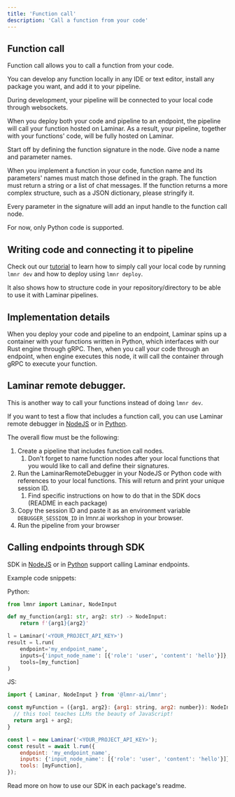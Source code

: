 ```yaml
---
title: 'Function call'
description: 'Call a function from your code'
---
```


## Function call

Function call allows you to call a function from your code.

You can develop any function locally in any IDE or text editor, install any package you want, and add it to your pipeline.

During development, your pipeline will be connected to your local code through websockets.

When you deploy both your code and pipeline to an endpoint, the pipeline will call your function hosted on Laminar.
As a result, your pipeline, together with your functions' code, will be fully hosted on Laminar.

Start off by defining the function signature in the node. Give node a name and parameter names.

When you implement a function in your code, function name and its parameters' names must match those defined in the graph.
The function must return a string or a list of chat messages.
If the function returns a more complex structure, such as a JSON dictionary, please stringify it.

Every parameter in the signature will add an input handle to the function call node.

For now, only Python code is supported.

## Writing code and connecting it to pipeline

Check out our [tutorial](/tutorials/first-pipeline) to learn how to simply call your local code by running `lmnr dev` and how to deploy using `lmnr deploy`.

It also shows how to structure code in your repository/directory to be able to use it with Laminar pipelines.

## Implementation details

When you deploy your code and pipeline to an endpoint, Laminar spins up a container with your functions written in Python, which interfaces with our Rust engine through gRPC.
Then, when you call your code through an endpoint, when engine executes this node, it will call the container through gRPC to execute your function.

## Laminar remote debugger.

This is another way to call your functions instead of doing `lmnr dev`.

If you want to test a flow that includes a function call, you can use Laminar remote debugger in
[NodeJS](https://www.npmjs.com/package/@lmnr-ai/lmnr) or in [Python](https://pypi.org/project/lmnr/).

The overall flow must be the following:

1. Create a pipeline that includes function call nodes.
    1. Don't forget to name function nodes after your local functions that you would like to call and define their signatures.
1. Run the LaminarRemoteDebugger in your NodeJS or Python code with references to your local functions.
This will return and print your unique session ID.
    1. Find specific instructions on how to do that in the SDK docs (README in each package)
1. Copy the session ID and paste it as an environment variable `DEBUGGER_SESSION_ID` in lmnr.ai workshop in your browser.
1. Run the pipeline from your browser

## Calling endpoints through SDK

SDK in [NodeJS](https://www.npmjs.com/package/@lmnr-ai/lmnr) or in [Python](https://pypi.org/project/lmnr/) support
calling Laminar endpoints.

Example code snippets:

Python:
```python
from lmnr import Laminar, NodeInput

def my_function(arg1: str, arg2: str) -> NodeInput:
    return f'{arg1}{arg2}'

l = Laminar('<YOUR_PROJECT_API_KEY>')
result = l.run(
    endpoint='my_endpoint_name',
    inputs={'input_node_name': [{'role': 'user', 'content': 'hello'}]},
    tools=[my_function]
)
```

JS:

```javascript
import { Laminar, NodeInput } from '@lmnr-ai/lmnr';

const myFunction = ({arg1, arg2}: {arg1: string, arg2: number}): NodeInput => {
  // this tool teaches LLMs the beauty of JavaScript!
  return arg1 + arg2;
}

const l = new Laminar('<YOUR_PROJECT_API_KEY>');
const result = await l.run({
    endpoint: 'my_endpoint_name',
    inputs: {'input_node_name': [{'role': 'user', 'content': 'hello'}]},
    tools: [myFunction],
});
```

Read more on how to use our SDK in each package's readme.
